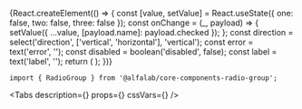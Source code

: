 


<Meta
    title='Компоненты/RadioGroup'
    component={RadioGroup}
/>


<!-- Canvas -->

<Story name='RadioGroup'>
    {React.createElement(() => {
        const [value, setValue] = React.useState({ one: false, two: false, three: false });
        const onChange = (_, payload) => {
            setValue({ ...value, [payload.name]: payload.checked });
        };
        const direction = select('direction', ['vertical', 'horizontal'], 'vertical');
        const error = text('error', '');
        const disabled = boolean('disabled', false);
        const label = text('label', '');
        return (
            <RadioGroup
                label={label}
                onChange={onChange}
                direction={direction}
                error={error}
                disabled={disabled}
                name='radioGroup'
            >
                <Radio label='Первый вариант' value='first' />
                <Radio label='Второй вариант' value='second' />
                <Radio label='Третий вариант' value='third' />
            </RadioGroup>
        );
    })}
</Story>


<!-- Docs -->

<ComponentHeader
    name='RadioGroup'
    version={version}
    package='@alfalab/core-components-radio-group'
    stage={2}
/>

```tsx
import { RadioGroup } from '@alfalab/core-components-radio-group';
```

<Tabs
  description={<Description />}
  props={<Props of={RadioGroup} />}
  cssVars={<CssVars css={styles} />}
/>
